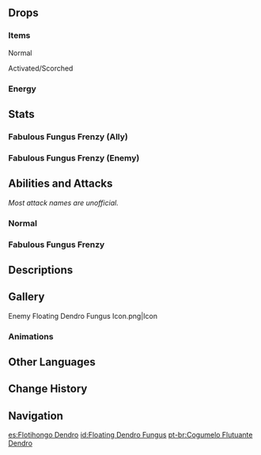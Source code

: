 {{Enemy Infobox
|image    = Enemy Floating Dendro Fungus.png
|dmgtype  = Dendro
|weakpoint = no
|family   = Mystical Beasts
|group    = Fungi
|type     = Common Enemies
}}
{{Enemy Intro|name='''Floating Dendro Fungi'''}}

==Drops==
===Items===
;Normal
{{Drops Table|type=Fungi (Small)}}

;Activated/Scorched
{{Drops Table|type=Fungi (Small, Activated)|notice=0}}

===Energy===
{{Energy Drops
|hp1   = 0
|p1    = 1
}}

==Stats==
{{Enemy Stats
|dendro_res  = 25%

|hp_ratio     = 1
|hp_type      = 2
|atk_ratio    = 1.8
|atk_type     = 2
}}

===Fabulous Fungus Frenzy (Ally)===
{{Enemy Stats
|hide_notes = 1

|dendro_res  = 25%

|hp_ratio  = 1.5
|hp_type   = 2
|atk_ratio = 4.32
|atk_type  = 2
}}

===Fabulous Fungus Frenzy (Enemy)===
{{Enemy Stats
|hide_notes = 1

|dendro_res  = 25%

|hp_ratio  = 1.2
|hp_type   = 2
|atk_ratio = 3.456
|atk_type  = 2
}}

==Abilities and Attacks==
''Most attack names are unofficial.''
===Normal===
{{Enemy Attacks
|name_1      = State Shift
|desc_1      = When hit by {{Electro}} or {{Pyro}} attacks, the Floating Dendro Fungus will enter an Activated or Scorched state respectively, gaining enhanced attacks. A Floating Dendro Fungus can only undergo state shift once.
* If the Floating Dendro Fungus is defeated while Activated or Scorched, it may drop {{Item|Inactivated Fungal Nucleus}}, {{Item|Dormant Fungal Nucleus}}, and {{Item|Robust Fungal Nucleus}}, while the drop rates for {{Item|Fungal Spores}}, {{Item|Luminescent Pollen}}, and {{Item|Crystalline Cyst Dust}} will greatly reduce.

|name_2      = Orb Throw
|desc_2      = Throws an orb of Dendro energy at the player, dealing '''60% ATK''' as {{Color|Dendro DMG}}.
* '''Activated:''' Throws 3 orbs in a row.
* '''Scorched:''' DMG increased to '''100% ATK'''.
|file_2      = Floating Dendro Fungus Orb Throw
|caption_2   = Normal
|file_2_2    = Floating Dendro Fungus Orb Throw 2
|caption_2_2 = Activated
|file_2_3    = Floating Dendro Fungus Orb Throw 3
|caption_2_3 = Scorched

|name_3      = Bump
|desc_3      = Bumps into the player, dealing '''30% ATK''' as {{Color|Physical DMG}}.
* '''Scorched:''' DMG increased to '''60% ATK''', knockback increased.
}}

===Fabulous Fungus Frenzy===
<section begin="fff skills"/>
{{Enemy Attacks
|enemy       = Floating Dendro Fungus

|name_1      = Skill: Flowery Flechettes
|desc_1      = Goes all out and fires 6 consecutive Wildgrass Bullets, each dealing '''192% ATK''' as {{Color|Dendro DMG}}.<br />''Paimon sometimes considers questions like this: "Does the grass grow thicker where a Dendro Fungus's Bullets land?"''
|file_1      = Floating Dendro Fungus Flowery Flechettes

|name_2      = Overgrowth
|desc_2      = Heals the Fungus with the lowest [[HP]] in the party by '''36%''' of their Max HP.

|name_3      = Spore Cannon
|desc_3      = Fires a Wildgrass Bullet, dealing '''110% ATK''' as {{Color|Dendro DMG}} to opponents.
}}<!--
--><section end="fff skills"/>

==Descriptions==
{{Description|A spore organism of some intelligence. It possesses extreme adaptability.<br />A researcher once said that these are some species of [[Dendro Specter]]. After this view was criticized, he changed his tack, claiming that this was just a literary turn of phrase.|[[Archive]]}}

==Gallery==
<gallery>
Enemy Floating Dendro Fungus Icon.png|Icon
</gallery>

===Animations===
{{Preview
|file1    = Floating Dendro Fungus Absorb
|caption1 = Absorbing
|file2    = Floating Dendro Fungus Dance
|caption2 = Dancing
}}

==Other Languages==
{{Other Languages
|en      = Floating Dendro Fungus
|zhs     = 浮游草蕈兽
|zhs_rm  = Fúyóu Cǎo Xùnshòu
|zht     = 浮游草蕈獸
|zht_rm  = Fúyóu Cǎo Xùnshòu
|zh_tl   = Floating {{Lex|Dendro|zh}} Fungus Beast
|ja      = プカプカ草キノコン
|ja_rm   = Puka-Puka Kusa Kinokon{{Assumed}}
|ja_tl   = Floaty Dendro Mushroom
|ko      = 둥실 풀 버섯몬
|ko_rm   = Dungsil Pul Beoseotmon
|ko_tl   = Buoyant Grass Mushroom Monster
|es      = Flotihongo Dendro
|es_tl   = Dendro Floaty-shroom
|fr      = Fongus Dendro flottant
|fr_tl   = Floating Dendro Fungus
|ru      = Парящий Дендро плесенник
|ru_tl   = Soaring Dendro Molder
|th      = Floating Dendro Fungus
|vi      = Nấm Quỷ Phù Du - Thảo
|vi_tl   = Floating Demon Fungus - {{Lex|Dendro|vi}}
|de      = Schwebende Dendro-Pilzbestie
|de_tl   = Floating Dendro Fungus Beast
|id      = Floating Dendro Fungus
|pt      = Cogumelo Flutuante Dendro
|pt_tl   = 
|tr      = Uçan Doğa Mantarı
|tr_tl   = 
|it      = Miconoide fluttuante di Dendro
|it_tl   = 
}}

==Change History==
{{Change History|3.0}}

==Navigation==
{{Enemy Navbox|Common}}

[[es:Flotihongo Dendro]]
[[id:Floating Dendro Fungus]]
[[pt-br:Cogumelo Flutuante Dendro]]